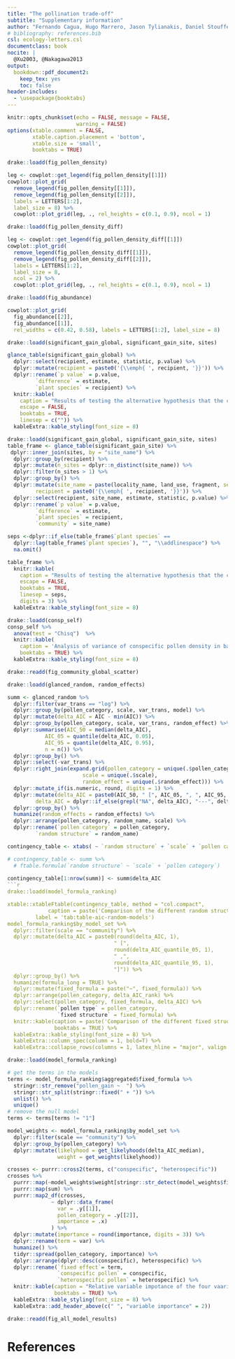 ```yaml
---
title: "The pollination trade-off"
subtitle: "Supplementary information"
author: "Fernando Cagua, Hugo Marrero, Jason Tylianakis, Daniel Stouffer"
# bibliography: references.bib
csl: ecology-letters.csl
documentclass: book
nocite: | 
  @Xu2003, @Nakagawa2013
output: 
  bookdown::pdf_document2: 
    keep_tex: yes
    toc: false
header-includes:
  - \usepackage{booktabs}
---
```


\renewcommand\thefigure{S\arabic{figure}}    
\setcounter{figure}{0}   

\renewcommand\thetable{S\arabic{table}}    
\setcounter{table}{0}   

```r
knitr::opts_chunk$set(echo = FALSE, message = FALSE, 
                      warning = FALSE)
options(xtable.comment = FALSE, 
        xtable.caption.placement = 'bottom',
        xtable.size = 'small',
        booktabs = TRUE)
```

```r
drake::loadd(fig_pollen_density)

leg <- cowplot::get_legend(fig_pollen_density[[1]])
cowplot::plot_grid(
  remove_legend(fig_pollen_density[[1]]),
  remove_legend(fig_pollen_density[[2]]), 
  labels = LETTERS[1:2], 
  label_size = 8) %>%
  cowplot::plot_grid(leg, ., rel_heights = c(0.1, 0.9), ncol = 1)
```

```r
drake::loadd(fig_pollen_density_diff)

leg <- cowplot::get_legend(fig_pollen_density_diff[[1]])
cowplot::plot_grid(
  remove_legend(fig_pollen_density_diff[[1]]), 
  remove_legend(fig_pollen_density_diff[[2]]), 
  labels = LETTERS[1:2], 
  label_size = 8,
  ncol = 2) %>%
  cowplot::plot_grid(leg, ., rel_heights = c(0.1, 0.9), ncol = 1)
```

```r
drake::loadd(fig_abundance)

cowplot::plot_grid(
  fig_abundance[[2]], 
  fig_abundance[[1]],
  rel_widths = c(0.42, 0.58), labels = LETTERS[1:2], label_size = 8)
```

```r
drake::loadd(significant_gain_global, significant_gain_site, sites)

glance_table(significant_gain_global) %>%
  dplyr::select(recipient, estimate, statistic, p.value) %>%
  dplyr::mutate(recipient = paste0('{\\emph{ ', recipient, '}}')) %>%
  dplyr::rename(`p value` = p.value,
         `difference` = estimate,
         `plant species` = recipient) %>%
  knitr::kable(
    caption = "Results of testing the alternative hypothesis that the conspecific pollen density in open flowers is greater than the density in bagged flowers. Tests were performed at the species level (across communities).", 
    escape = FALSE, 
    booktabs = TRUE, 
    linesep = c("")) %>%
  kableExtra::kable_styling(font_size = 8)
```

```r
drake::loadd(significant_gain_global, significant_gain_site, sites)
table_frame <- glance_table(significant_gain_site) %>%
 dplyr::inner_join(sites, by = "site_name") %>%
  dplyr::group_by(recipient) %>%
  dplyr::mutate(n_sites = dplyr::n_distinct(site_name)) %>%
  dplyr::filter(n_sites > 1) %>%
  dplyr::group_by() %>%
  dplyr::mutate(site_name = paste(locality_name, land_use, fragment, sep = ' - '),
         recipient = paste0('{\\emph{ ', recipient, '}}')) %>%
  dplyr::select(recipient, site_name, estimate, statistic, p.value) %>%
  dplyr::rename(`p value` = p.value,
         `difference` = estimate,
         `plant species` = recipient, 
         `community` = site_name)

seps <-dplyr::if_else(table_frame$`plant species` == 
  dplyr::lag(table_frame$`plant species`), "", "\\addlinespace") %>%
  na.omit()

table_frame %>%
  knitr::kable(
    caption = "Results of testing the alternative hypothesis that the conspecific pollen density in open flowers is greater than the density in bagged flowers. Tests were performed at the community level. Only species present in more than one community are shown.", 
    escape = FALSE, 
    booktabs = TRUE, 
    linesep = seps, 
    digits = 3) %>%
  kableExtra::kable_styling(font_size = 8)
```

```r
drake::loadd(consp_self)
consp_self %>%
  anova(test = "Chisq")  %>%
  knitr::kable(
    caption = 'Analysis of variance of conspecific pollen density in bagged flowers (self pollination rate).  Density were modelled using a quasipoisson distribution. The model suggests that self-pollination rates are species dependent but not across.',
    booktabs = TRUE) %>%
  kableExtra::kable_styling(font_size = 8)
```

```r
drake::readd(fig_community_global_scatter)
```

```r
drake::loadd(glanced_random, random_effects)

summ <- glanced_random %>%
  dplyr::filter(var_trans == "log") %>%
  dplyr::group_by(pollen_category, scale, var_trans, model) %>%
  dplyr::mutate(delta_AIC = AIC - min(AIC)) %>%
  dplyr::group_by(pollen_category, scale, var_trans, random_effect) %>%
  dplyr::summarise(AIC_50 = median(delta_AIC), 
            AIC_05 = quantile(delta_AIC, 0.05),
            AIC_95 = quantile(delta_AIC, 0.95), 
            n = n()) %>% 
  dplyr::group_by() %>%
  dplyr::select(-var_trans) %>%
  dplyr::right_join(expand.grid(pollen_category = unique(.$pollen_category),
                        scale = unique(.$scale),
                        random_effect = unique(.$random_effect))) %>% 
  dplyr::mutate_if(is.numeric, round, digits = 1) %>% 
  dplyr::mutate(delta_AIC = paste0(AIC_50, " [", AIC_05, ", ", AIC_95, "], n = ", n), 
         delta_AIC = dplyr::if_else(grepl("NA", delta_AIC), "---", delta_AIC)) %>%
  dplyr::group_by() %>%
  humanize(random_effects = random_effects) %>%
  dplyr::arrange(pollen_category, random_name, scale) %>%
  dplyr::rename(`pollen category` = pollen_category, 
         `random structure` = random_name) 

contingency_table <- xtabs( ~ `random structure` + `scale` + `pollen category` , data = summ) %>% ftable()

# contingency_table <- summ %>%
  # ftable.formula(`random structure` ~ `scale` + `pollen category`)
  
contingency_table[1:nrow(summ)] <- summ$delta_AIC
```r
drake::loadd(model_formula_ranking)

xtable::xtableFtable(contingency_table, method = "col.compact", 
             caption = paste('Comparison of the different random structures we considered. The table shows median delta AIC values of', dplyr::n_distinct(glanced_random$model), "bootsrap resamples of the data. The 5th and 95th percentile are shown inside square brackets. Communities are defined by individual fragments but ignore the hierarchical arrangement of sampling sites."), 
         label = 'tab:table-aic-random-models')
model_formula_ranking$by_model_set %>% 
  dplyr::filter(scale == "community") %>%
  dplyr::mutate(delta_AIC = paste0(round(delta_AIC, 1), 
                                  " [", 
                                  round(delta_AIC_quantile_05, 1),
                                  " ,", 
                                  round(delta_AIC_quantile_95, 1),
                                  "]")) %>% 
  dplyr::group_by() %>%
  humanize(formula_long = TRUE) %>% 
  dplyr::mutate(fixed_formula = paste("~", fixed_formula)) %>%
  dplyr::arrange(pollen_category, delta_AIC_rank) %>%
  dplyr::select(pollen_category, fixed_formula, delta_AIC) %>%
  dplyr::rename(`pollen type` = pollen_category, 
                `fixed structure` = fixed_formula) %>%
  knitr::kable(caption = paste('Comparison of the different fixed structures we considered. The table shows median delta AIC values of', dplyr::n_distinct(glanced_random$model), "bootsrap resamples of the data. The 5th and 95th percentile are shown inside square brackets."),
               booktabs = TRUE) %>%
  kableExtra::kable_styling(font_size = 8) %>%
  kableExtra::column_spec(column = 1, bold=T) %>%
  kableExtra::collapse_rows(columns = 1, latex_hline = "major", valign = "middle")
```

```r
drake::loadd(model_formula_ranking)

# get the terms in the models
terms <- model_formula_ranking$aggregated$fixed_formula %>%
  stringr::str_remove("pollen_gain ~  ") %>%
  stringr::str_split(stringr::fixed(" + ")) %>%
  unlist() %>%
  unique() 
# remove the null model
terms <- terms[terms != "1"]

model_weights <- model_formula_ranking$by_model_set %>%
  dplyr::filter(scale == "community") %>%
  dplyr::group_by(pollen_category) %>%
  dplyr::mutate(likelyhood = get_likelyhoods(delta_AIC_median), 
                weight = get_weights(likelyhood))

crosses <- purrr::cross2(terms, c("conspecific", "heterospecific"))
crosses %>%
  purrr::map(~model_weights$weight[stringr::str_detect(model_weights$fixed_formula, .[[1]]) & model_weights$pollen_category == .[[2]]]) %>%
  purrr::map(sum) %>%
  purrr::map2_df(crosses, 
              ~ dplyr::data_frame(
                var = .y[[1]],
                pollen_category = .y[[2]], 
                importance = .x)
              ) %>%
  dplyr::mutate(importance = round(importance, digits = 3)) %>%
  dplyr::rename(term = var) %>%
  humanize() %>%
  tidyr::spread(pollen_category, importance) %>%
  dplyr::arrange(dplyr::desc(conspecific), heterospecific) %>%
  dplyr::rename(`fixed effect`= term, 
                `conspecific pollen` = conspecific, 
                `heterospecific pollen` = heterospecific) %>%
  knitr::kable(caption = "Relative variable impotance of the four vaariables included as fixed effects. Variable importance was calculated as the sum of the median Akaike weights (Table \\ref{tab:table-aic-fixed-models}) of each candidate model set that includes the variable.", 
               booktabs = TRUE) %>%
  kableExtra::kable_styling(font_size = 8) %>%
  kableExtra::add_header_above(c(" ", "variable importance" = 2))
```

```r
drake::readd(fig_all_model_results)
```

# References

